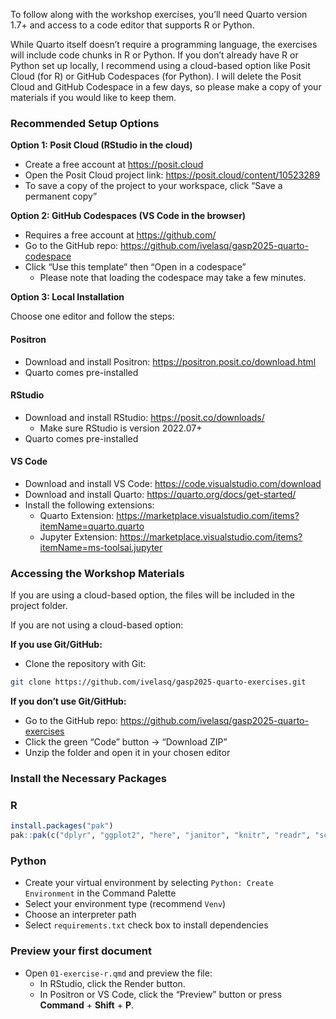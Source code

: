 To follow along with the workshop exercises, you'll need Quarto version 1.7+ and access to a code editor that supports R or Python.

While Quarto itself doesn't require a programming language, the exercises will include code chunks in R or Python. If you don’t already have R or Python set up locally, I recommend using a cloud-based option like Posit Cloud (for R) or GitHub Codespaces (for Python). I will delete the Posit Cloud and GitHub Codespace in a few days, so please make a copy of your materials if you would like to keep them.

### Recommended Setup Options

**Option 1: Posit Cloud (RStudio in the cloud)**

* Create a free account at <https://posit.cloud>
* Open the Posit Cloud project link: <https://posit.cloud/content/10523289>
* To save a copy of the project to your workspace, click "Save a permanent copy"

**Option 2: GitHub Codespaces (VS Code in the browser)**

* Requires a free account at <https://github.com/>
* Go to the GitHub repo: <https://github.com/ivelasq/gasp2025-quarto-codespace>
* Click "Use this template" then "Open in a codespace"
  * Please note that loading the codespace may take a few minutes.

**Option 3: Local Installation**

Choose one editor and follow the steps:

::: {.panel-tabset}

#### Positron

* Download and install Positron: <https://positron.posit.co/download.html>
* Quarto comes pre-installed

#### RStudio

* Download and install RStudio: <https://posit.co/downloads/>
  * Make sure RStudio is version 2022.07+
* Quarto comes pre-installed
  
#### VS Code

* Download and install VS Code: <https://code.visualstudio.com/download>
* Download and install Quarto: <https://quarto.org/docs/get-started/>
* Install the following extensions:
  * Quarto Extension: <https://marketplace.visualstudio.com/items?itemName=quarto.quarto>
  * Jupyter Extension: <https://marketplace.visualstudio.com/items?itemName=ms-toolsai.jupyter> 
:::

### Accessing the Workshop Materials

If you are using a cloud-based option, the files will be included in the project folder.

If you are not using a cloud-based option:

**If you use Git/GitHub:**

* Clone the repository with Git:

```bash
git clone https://github.com/ivelasq/gasp2025-quarto-exercises.git
```

**If you don’t use Git/GitHub:**

* Go to the GitHub repo: <https://github.com/ivelasq/gasp2025-quarto-exercises>
* Click the green "Code" button → "Download ZIP"
* Unzip the folder and open it in your chosen editor

### Install the Necessary Packages

:::: {.panel-tabset}

### R

```r
install.packages("pak")
pak::pak(c("dplyr", "ggplot2", "here", "janitor", "knitr", "readr", "scales"))
```

### Python

- Create your virtual environment by selecting `Python: Create Environment` in the Command Palette
- Select your environment type (recommend `Venv`)
- Choose an interpreter path
- Select `requirements.txt` check box to install dependencies
:::

### Preview your first document

* Open `01-exercise-r.qmd` and preview the file:
  * In RStudio, click the Render button.
  * In Positron or VS Code, click the "Preview" button or press **Command** + **Shift** + **P**.